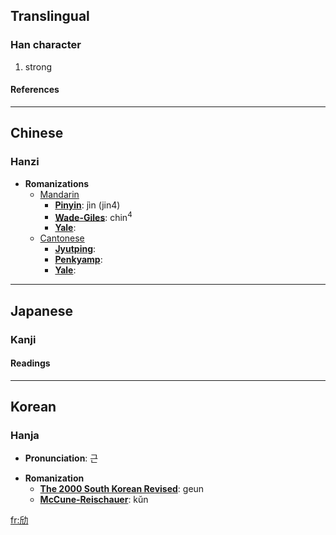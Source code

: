 ==Translingual==
===Han character===
{{Han char|rad=力|as=04|sn=6|four=|canj=竹中大尸 (HLKS)}}
# strong
====References====
{{Han ref|kx=0146.190|dkj=02304|dj=0330.080|hdz=10367.080|uh=52A4|ud=21156}}
----

==Chinese==
===Hanzi===


* '''Romanizations'''
** [[Mandarin]]
*** '''[[Pinyin]]''': jìn (jin4)
*** '''[[Wade-Giles]]''': chin<sup>4</sup>
*** '''[[Yale]]''': 
**[[Cantonese]]
***'''[[Jyutping]]''':
***'''[[Penkyamp]]''': 
***'''[[Yale]]''': 


----
==Japanese==
===Kanji===
{{ja-kanji|grade=|rs=力04}}
====Readings====
{{ja-readings|on=[[きん]] (kin), [[こん]] (kon), [[ろく]] (roku)|kun=[[ちかり]] (chikari)}}


----
==Korean==
===Hanja===

* '''Pronunciation''': 근

* '''Romanization'''
** '''[[The 2000 South Korean Revised Romanization|The 2000 South Korean Revised]]''': geun
** '''[[McCune-Reischauer]]''': kŭn


[[fr:劤]]
